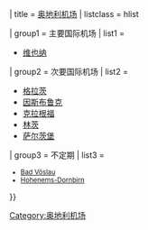 {{Navbox
| name  = 奥地利机场
| state = {{#if: {{{state|}}} | {{{state}}} | autocollapse }}
| title = {{flagicon|Austria}}  [[奥地利]][[机场]]
| listclass = hlist

| group1 = 主要国际机场
| list1  = 
* [[维也纳国际机场|维也纳]]

| group2 = 次要国际机场
| list2  = 
* [[格拉茨机场|格拉茨]] 
* [[因斯布鲁克机场|因斯布鲁克]] 
* [[克拉根福机场|克拉根福]]
* [[林茨机场|林茨]]
* [[萨尔茨堡沃尔夫冈·阿马多伊斯·莫扎特机场|萨尔茨堡]]

| group3 = 不定期
| list3  = 
<small>
<!--ONLY UNSCHEDULED AIRPORTS WHICH HAVE AN IATA-CODE ARE LISTED HERE-->
* [[Bad Vöslau Airport|Bad Vöslau]]
* [[Hohenems-Dornbirn Airport|Hohenems-Dornbirn]]
</small>

}}<noinclude>
<br />{{collapsible option}}

[[Category:奥地利机场]]

</noinclude>